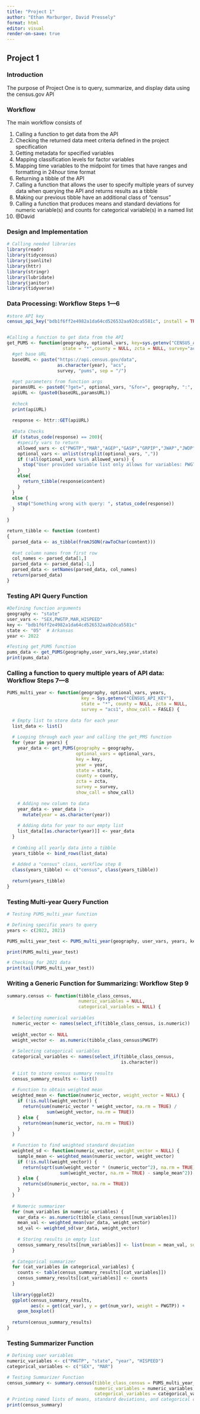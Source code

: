 ```yaml
---
title: "Project 1"
author: "Ethan Marburger, David Pressely"
format: html
editor: visual
render-on-save: true
---
```


## Project 1

### Introduction

The purpose of Project One is to query, summarize, and display data using the census.gov API

### Workflow

The main workflow consists of

1.  Calling a function to get data from the API
2.  Checking the returned data meet criteria defined in the project specification
3.  Getting metadata for specified variables
4.  Mapping classification levels for factor variables
5.  Mapping time variables to the midpoint for times that have ranges and formatting in 24hour time format
6.  Returning a tibble of the API
7.  Calling a function that allows the user to specify multiple years of survey data when querying the API and returns results as a tibble
8.  Making our previous tibble have an additional class of "census"
9.  Calling a function that produces means and standard deviations for numeric variable(s) and counts for categorical variable(s) in a named list
10. @David

### Design and Implementation

```r

# Calling needed libraries
library(readr)
library(tidycensus)
library(jsonlite)
library(httr)
library(stringr)
library(lubridate)
library(janitor)
library(tidyverse)
```

### Data Processing: Workflow Steps 1—6

```r

#store API key
census_api_key("bdb1f6ff2e4982a1da64cd526532aa92dca5581c", install = TRUE, overwrite = TRUE)


#Calling a function to get data from the API
get_PUMS <- function(geography, optional_vars, key=sys.getenv("CENSUS_API_KEY"), year=2022,
                     state = "*",county = NULL, zcta = NULL, survey="acs1", show_call = FALSE){
  #get base URL
  baseURL <- paste("https://api.census.gov/data",
                   as.character(year), "acs",
                   survey, "pums", sep = "/")
  
  #get parameters from function args
  paramsURL <- paste0("?get=", optional_vars, "&for=", geography, ":", state, "&key=", key)
  apiURL <- (paste0(baseURL,paramsURL))
  
  #check
  print(apiURL)
  
  response <- httr::GET(apiURL)
  
  #Data Checks
  if (status_code(response) == 200){
    #specify vars to return
    allowed_vars <- c("PWGTP","MAR","AGEP","GASP","GRPIP","JWAP","JWDP","JWMNP","FER","HHL","HISPEED","JWAP","JWDP","JWTRNS","SCH","SCHL","SEX")
    optional_vars <- unlist(strsplit(optional_vars, ","))
    if (!all(optional_vars %in% allowed_vars)) {
      stop("User provided variable list only allows for variables: PWGTP,MAR,AGEP,GASP,GRPIP,JWAP,JWDP,JWMNP,FER,HHL,HISPEED,JWAP,JWDP,JWTRNS,SCH,SCHL,and SEX")
    }
    else{
      return_tibble(response$content)
    }
  }
  else {
    stop("Something wrong with query: ", status_code(response))
  }
  
}

return_tibble <- function (content)
{
  parsed_data <- as_tibble(fromJSON(rawToChar(content)))
  
  #set column names from first row
  col_names <- parsed_data[1,]
  parsed_data <- parsed_data[-1,]
  parsed_data <- setNames(parsed_data, col_names) 
  return(parsed_data)  
}
```

### Testing API Query Function

```r
#Defining function arguments
geography <- "state"
user_vars <- "SEX,PWGTP,MAR,HISPEED"
key <- "bdb1f6ff2e4982a1da64cd526532aa92dca5581c"
state <- "05"  # Arkansas
year <- 2022

#Testing get_PUMS function
pums_data <- get_PUMS(geography,user_vars,key,year,state)
print(pums_data)
```

### Calling a function to query multiple years of API data: Workflow Steps 7—8

```r
PUMS_multi_year <- function(geography, optional_vars, years,
                            key = Sys.getenv("CENSUS_API_KEY"),
                            state = "*", county = NULL, zcta = NULL,
                            survey = "acs1", show_call = FASLE) {
  
  # Empty list to store data for each year
  list_data <- list()
  
  # Looping through each year and calling the get_PMS function
  for (year in years) {
    year_data <- get_PUMS(geography = geography,
                          optional_vars = optional_vars,
                          key = key,
                          year = year,
                          state = state,
                          county = county,
                          zcta = zcta,
                          survey = survey,
                          show_call = show_call)
    
    # Adding new column to data
    year_data <- year_data |>
      mutate(year = as.character(year))
    
    # Adding data for year to our empty list
    list_data[[as.character(year)]] <- year_data
  }
  
  # Combing all yearly data into a tibble
  years_tibble <- bind_rows(list_data)
  
  # Added a "census" class, workflow step 8
  class(years_tibble) <- c("census", class(years_tibble))
  
  return(years_tibble)
}
```

### Testing Multi-year Query Function

```r
# Testing PUMS_multi_year function

# Defining specific years to query
years <- c(2022, 2021)

PUMS_multi_year_test <- PUMS_multi_year(geography, user_vars, years, key, state)

print(PUMS_multi_year_test)

# Checking for 2021 data
print(tail(PUMS_multi_year_test)) 
```

### Writing a Generic Function for Summarizing: Workflow Step 9

```r
summary.census <- function(tibble_class_census, 
                           numeric_variables = NULL, 
                           categorical_variables = NULL) {
  
  # Selecting numerical variables
  numeric_vector <- names(select_if(tibble_class_census, is.numeric))
  
  weight_vector <- NULL
  weight_vector <-  as.numeric(tibble_class_census$PWGTP)
  
  # Selecting categorical variables
  categorical_variables <- names(select_if(tibble_class_census, 
                                           is.character))
  
  # List to store census summary results 
  census_summary_results <- list()
  
  # Function to obtain weighted mean
  weighted_mean <- function(numeric_vector, weight_vector = NULL) {
    if (!is.null(weight_vector)) {
      return(sum(numeric_vector * weight_vector, na.rm = TRUE) / 
               sum(weight_vector, na.rm = TRUE))
    } else {
      return(mean(numeric_vector, na.rm = TRUE))
    }
  }
  
  # Function to find weighted standard deviation
  weighted_sd <- function(numeric_vector, weight_vector = NULL) {
    sample_mean <- weighted_mean(numeric_vector, weight_vector)
    if (!is.null(weight_vector)) {
      return(sqrt(sum(weight_vector * (numeric_vector^2), na.rm = TRUE) / 
                    sum(weight_vector, na.rm = TRUE) - sample_mean^2))
    } else {
      return(sd(numeric_vector, na.rm = TRUE))
    }
  }
  
  # Numeric summarizer
  for (num_variables in numeric_variables) {
    var_data <- as.numeric(tibble_class_census[[num_variables]])
    mean_val <- weighted_mean(var_data, weight_vector)
    sd_val <- weighted_sd(var_data, weight_vector)
    
    # Storing results in empty list
    census_summary_results[[num_variables]] <- list(mean = mean_val, sd = sd_val)
  }
  
  # Categorical summarizer 
  for (cat_variables in categorical_variables) {
    counts <- table(census_summary_results[[cat_variables]])
    census_summary_results[[cat_variables]] <- counts
  }
  
  library(ggplot2)
  ggplot(census_summary_results,
         aes(x = get(cat_var), y = get(num_var), weight = PWGTP)) +
    geom_boxplot()
  
  return(census_summary_results)
} 
```

### Testing Summarizer Function

```r
# Defining user variables
numeric_variables <- c("PWGTP", "state", "year", "HISPEED")
categorical_variables <- c("SEX", "MAR")

# Testing Summarizer Function
census_summary <- summary.census(tibble_class_census = PUMS_multi_year_test, 
                                 numeric_variables = numeric_variables, 
                                 categorical_variables = categorical_variables)
# Printing named lists of means, standard deviations, and categorical counts
print(census_summary)
```
